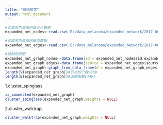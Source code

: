 ---
title: "网络聚类"
output: html_document
---
```{r}
#读取黑色素瘤网络节点数据
expanded_net_nodes<-read.csv('E:/data_melanoma/expanded_network/2017-06-26_Melanoma_Map.xml_gene_singleThre_noLncRNA.gml default node.csv',header = TRUE)

#读取黑色素瘤网络边数据
expanded_net_edges<-read.csv('E:/data_melanoma/expanded_network/2017-06-26_Melanoma_Map.xml_gene_singleThre_noLncRNA.gml default edge.csv',header = TRUE)

#绘制网络图
expanded_net_graph_nodes<-data.frame(id = expanded_net_nodes$id,expanded_net_nodes$hgnc_symbol)#网络图的节点
expanded_net_graph_edges<-data.frame(source = expanded_net_edges$source,traget = expanded_net_edges$target)#网络图的边
expanded_net_graph<-graph_from_data_frame(d = expanded_net_graph_edges,directed = TRUE,vertices = expanded_net_graph_nodes)#网络图
length(V(expanded_net_graph))#节点的个数5860
length(E(expanded_net_graph))#边的条数14494
```

1.cluster_spinglass
```{r}
is_connected(expanded_net_graph)
cluster_spinglass(expanded_net_graph,weights = NULL)
```

2.cluster_walktrap
```{r}
cluster_walktrap(expanded_net_graph,weights = NULL)
```

